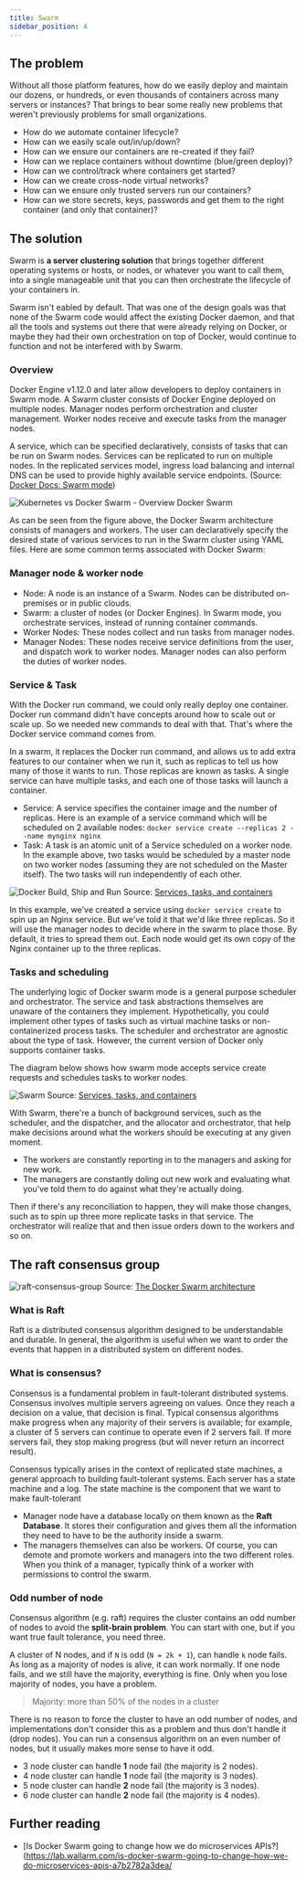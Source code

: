```yaml
---
title: Swarm
sidebar_position: 4
--- 
```


## The problem
Without all those platform features, how do we easily deploy and maintain our dozens, or hundreds, or even thousands of containers across many servers or instances?  That brings to bear some really new problems that weren't previously problems for small organizations.

- How do we automate container lifecycle?
- How can we easily scale out/in/up/down?
- How can we ensure our containers are re-created if they fail?
- How can we replace containers without downtime (blue/green deploy)?
- How can we control/track where containers get started?
- How can we create cross-node virtual networks?
- How can we ensure only trusted servers run our containers?
- How can we store secrets, keys, passwords and get them to the right container (and only that container)?

## The solution

Swarm is **a server clustering solution** that brings together different operating systems or hosts, or nodes, or whatever you want to call them, into a single manageable unit that you can then orchestrate the lifecycle  of your containers in.

Swarm isn't eabled by default. That was one of the design goals was that none of the Swarm code would affect the existing Docker daemon, and that all the tools and systems out there that were already relying on Docker, or maybe they had their own orchestration on top of Docker, would continue to function and not be interfered with by Swarm.

### Overview
Docker Engine v1.12.0 and later allow developers to deploy containers in Swarm mode. A Swarm cluster consists of Docker Engine deployed on multiple nodes. Manager nodes perform orchestration and cluster management. Worker nodes receive and execute tasks from the manager nodes.

A service, which can be specified declaratively, consists of tasks that can be run on Swarm nodes. Services can be replicated to run on multiple nodes. In the replicated services model, ingress load balancing and internal DNS can be used to provide highly available service endpoints. (Source: [Docker Docs: Swarm mode](https://docs.docker.com/engine/swarm/key-concepts/))

![Kubernetes vs Docker Swarm - Overview Docker Swarm](/img/container-orchestration/docker/docker-architecture-1024x617.png)

As can be seen from the figure above, the Docker Swarm architecture consists of managers and workers. The user can declaratively specify the desired state of various services to run in the Swarm cluster using YAML files. Here are some common terms associated with Docker Swarm:

### Manager node & worker node
- Node: A node is an instance of a Swarm. Nodes can be distributed on-premises or in public clouds.
- Swarm: a cluster of nodes (or Docker Engines). In Swarm mode, you orchestrate services, instead of running container commands.
- Worker Nodes: These nodes collect and run tasks from manager nodes.
- Manager Nodes: These nodes receive service definitions from the user, and dispatch work to worker nodes. Manager nodes can also perform the duties of worker nodes. 

### Service & Task

With the Docker run command, we could only really deploy one container. Docker run command didn't have concepts around how to scale out or scale up. So we needed new commands to deal with that. That's where the Docker service command comes from. 

In a swarm, it replaces the Docker run command, and allows us to add extra features to our container when we run it, such as replicas to tell us how many of those it wants to run. Those replicas are known as tasks. A single service can have multiple tasks, and each one of those tasks will launch a container.

- Service: A service specifies the container image and the number of replicas.  Here is an example of a service command which will be scheduled on 2 available nodes: 
`docker service create --replicas 2 --name mynginx nginx`
- Task: A task is an atomic unit of a Service scheduled on a worker node. In the example above, two tasks would be scheduled by a master node on two worker nodes (assuming they are not scheduled on the Master itself). The two tasks will run independently of each other.

![Docker Build, Ship and Run](/img/container-orchestration/docker/services-diagram.png)
Source: [Services, tasks, and containers](https://docs.docker.com/engine/swarm/how-swarm-mode-works/services/#services-tasks-and-containers)

In this example, we've created a service using `docker service create` to spin up an Nginx service. But we've told it that we'd like three replicas. So it will use the manager nodes to decide where in the swarm to place those. By default, it tries to spread them out. Each node would get its own copy of the Nginx container up to the three replicas.

### Tasks and scheduling

The underlying logic of Docker swarm mode is a general purpose scheduler and orchestrator. The service and task abstractions themselves are unaware of the containers they implement. Hypothetically, you could implement other types of tasks such as virtual machine tasks or non-containerized process tasks. The scheduler and orchestrator are agnostic about the type of task. However, the current version of Docker only supports container tasks.

The diagram below shows how swarm mode accepts service create requests and schedules tasks to worker nodes.

![Swarm](/img/container-orchestration/docker/Docker-swarm.webp)
Source: [Services, tasks, and containers](https://lab.wallarm.com/is-docker-swarm-going-to-change-how-we-do-microservices-apis-a7b2782a3dea/)

With Swarm, there're a bunch of background services, such as the scheduler, and the dispatcher, and the allocator and orchestrator, that help make decisions around what the workers should be executing at any given moment.

- The workers are constantly reporting in to the managers and asking for new work. 
- The managers are constantly doling out new work and evaluating what you've told them to do against what they're actually doing.

Then if there's any reconciliation to happen, they will make those changes, such as to spin up three more replicate tasks in that service. The orchestrator will realize that and then issue orders down to the workers and so on.


## The raft consensus group

![raft-consensus-group](/img/container-orchestration/docker/raft-consensus-group.png)
Source: [The Docker Swarm architecture](https://www.oreilly.com/library/view/learn-docker/9781838827472/170657e5-d4d2-413e-ab6f-0b7abd15a086.xhtml)
### What is Raft
Raft is a distributed consensus algorithm designed to be understandable and durable. In general, the algorithm is useful when we want to order the events that happen in a distributed system on different nodes.

### What is consensus?

Consensus is a fundamental problem in fault-tolerant distributed systems. Consensus involves multiple servers agreeing on values. Once they reach a decision on a value, that decision is final. Typical consensus algorithms make progress when any majority of their servers is available; for example, a cluster of 5 servers can continue to operate even if 2 servers fail. If more servers fail, they stop making progress (but will never return an incorrect result).

Consensus typically arises in the context of replicated state machines, a general approach to building fault-tolerant systems. Each server has a state machine and a log. The state machine is the component that we want to make fault-tolerant

- Manager node have a database locally on them known as the **Raft Database**. It stores their configuration and gives them all the information they need to have to be the authority inside a swarm.
- The managers themselves can also be workers. Of course, you can demote and promote workers and managers into the two different roles. When you think of a manager, typically think of a worker with permissions to control the swarm.

### Odd number of node
Consensus algorithm (e.g. raft) requires the cluster contains an odd number of nodes to avoid the **split-brain problem**. You can start with one, but if you want true fault tolerance, you need three.

A cluster of N nodes, and if `N` is odd (`N = 2k + 1`), can handle `k` node fails. As long as a majority of nodes is alive, it can work normally. If one node fails, and we still have the majority, everything is fine. Only when you lose majority of nodes, you have a problem.

> Majority: more than 50% of the nodes in a cluster

There is no reason to force the cluster to have an odd number of nodes, and implementations don't consider this as a problem and thus don't handle it (drop nodes). You can run a consensus algorithm on an even number of nodes, but it usually makes more sense to have it odd.

- 3 node cluster can handle **1** node fail (the majority is 2 nodes).
- 4 node cluster can handle **1** node fail (the majority is 3 nodes).
- 5 node cluster can handle **2** node fail (the majority is 3 nodes).
- 6 node cluster can handle **2** node fail (the majority is 4 nodes).



## Further reading

- [Is Docker Swarm going to change how we do microservices APIs?](https://lab.wallarm.com/is-docker-swarm-going-to-change-how-we-do-microservices-apis-a7b2782a3dea/
